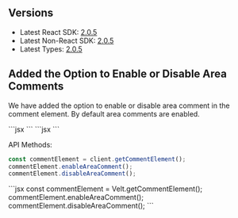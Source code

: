 ## Versions
- Latest React SDK: [2.0.5](https://www.npmjs.com/package/@veltdev/react)
- Latest Non-React SDK: [2.0.5](https://www.npmjs.com/package/@veltdev/client)
- Latest Types: [2.0.5](https://www.npmjs.com/package/@veltdev/types)

## Added the Option to Enable or Disable Area Comments
We have added the option to enable or disable area comment in the comment element. By default area comments are enabled.

<Tabs>
<Tab title="React / Next.js" >
```jsx
<VeltComments areaComment={false} />
```
</Tab>
<Tab title="HTML">
```jsx
<velt-comments area-comment="false"></velt-comments>
```
</Tab>
</Tabs>

API Methods:
<Tabs>
<Tab title="React / Next.js" >
```jsx
const commentElement = client.getCommentElement();
commentElement.enableAreaComment();
commentElement.disableAreaComment();
```
</Tab>
<Tab title="HTML">
```jsx
const commentElement = Velt.getCommentElement();
commentElement.enableAreaComment();
commentElement.disableAreaComment();
```
</Tab>
</Tabs>